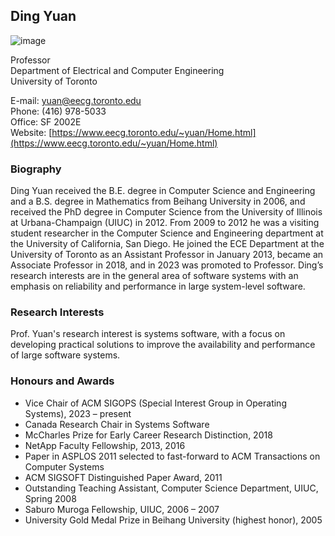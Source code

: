 ## Ding Yuan

![image](./images/yuan.jpg)

Professor<br/>
Department of Electrical and Computer Engineering<br/>
University of Toronto

E-mail: [yuan@eecg.toronto.edu](mailto:yuan@eecg.toronto.edu)<br/>
Phone: (416) 978-5033<br/>
Office: SF 2002E<br/>
Website: [https://www.eecg.toronto.edu/~yuan/Home.html](https://www.eecg.toronto.edu/~yuan/Home.html)

### Biography

Ding Yuan received the B.E. degree in Computer Science and Engineering and a B.S. degree in Mathematics from Beihang University in 2006, and received the PhD degree in Computer Science from the University of Illinois at Urbana-Champaign (UIUC) in 2012. From 2009 to 2012 he was a visiting student researcher in the Computer Science and Engineering department at the University of California, San Diego. He joined the ECE Department at the University of Toronto as an Assistant Professor in January 2013, became an Associate Professor in 2018, and in 2023 was promoted to Professor. Ding’s research interests are in the general area of software systems with an emphasis on reliability and performance in large system-level software.

### Research Interests

Prof. Yuan's research interest is systems software, with a focus on developing practical solutions to improve the availability and performance of large software systems.

### Honours and Awards

- Vice Chair of ACM SIGOPS (Special Interest Group in Operating Systems), 2023 – present
- Canada Research Chair in Systems Software
- McCharles Prize for Early Career Research Distinction, 2018
- NetApp Faculty Fellowship, 2013, 2016
- Paper in ASPLOS 2011 selected to fast-forward to ACM Transactions on Computer Systems
- ACM SIGSOFT Distinguished Paper Award, 2011
- Outstanding Teaching Assistant, Computer Science Department, UIUC, Spring 2008
- Saburo Muroga Fellowship, UIUC, 2006 – 2007
- University Gold Medal Prize in Beihang University (highest honor), 2005

